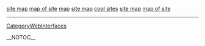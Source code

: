 <a href= http://webalias.com/italsite >site map</a>   <a href= http://sitemap.joolo.com/map.html >map of site</a>   <a href= http://www.answerbag.com/profile/?id=197876 >map</a>   <a href= http://mapofsite.theanswerman.org/map2.html >site map</a>   <a href= http://www.answerbag.com/profile/?id=197884 >cool sites</a>   <a href= http://italiasites.webalias.com >site map</a>   <a href= http://sitemap.joolo.com/sitemap.html >map of site</a>
----
[[CategoryWebInterfaces]]

__NOTOC__